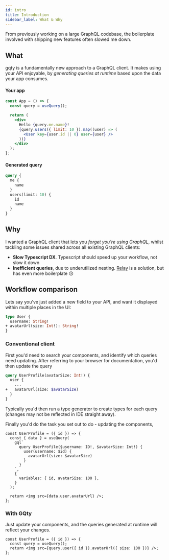 ```yaml
---
id: intro
title: Introduction
sidebar_label: What & Why
---
```


From previously working on a large GraphQL codebase, the boilerplate involved with shipping new features often slowed me down.

## What

gqty is a fundamentally new approach to a GraphQL client. It makes using your API enjoyable, by _generating queries at runtime_ based upon the data your app consumes.

#### Your app

```jsx
const App = () => {
  const query = useQuery();

  return (
    <div>
      Hello {query.me.name}!
      {query.users({ limit: 10 }).map((user) => (
        <User key={user.id || 0} user={user} />
      ))}
    </div>
  );
};
```

#### Generated query

```graphql
query {
  me {
    name
  }
  users(limit: 10) {
    id
    name
  }
}
```

## Why

I wanted a GraphQL client that lets you _forget you're using GraphQL_, whilst tackling some issues shared across all existing GraphQL clients:

- **Slow Typescript DX**. Typescript should speed up your workflow, not slow it down
- **Inefficient queries**, due to underutilized nesting. [Relay](https://relay.dev) is a solution, but has even more boilerplate 😢

## Workflow comparison

Lets say you've just added a new field to your API, and want it displayed within multiple places in the UI:

```graphql
type User {
  username: String!
+ avatarUrl(size: Int!): String!
}
```

### Conventional client

First you'd need to search your components, and identify which queries need updating. After referring to your browser for documentation, you'd then update the query

```graphql
query UserProfile(avatarSize: Int!) {
  user {
    ...
+   avatarUrl(size: $avatarSize)
  }
}
```

Typically you'd then run a type generator to create types for each query (changes may not be reflected in IDE straight away).

Finally you'd do the task you set out to do - updating the components,

```tsx
const UserProfile = ({ id }) => {
  const { data } = useQuery(
    gql`
      query UserProfile($username: ID!, $avatarSize: Int!) {
        user(username: $id) {
          avatarUrl(size: $avatarSize)
        }
      }
    `,
    {
      variables: { id, avatarSize: 100 },
    }
  );

  return <img src={data.user.avatarUrl} />;
};
```

### With GQty

Just update your components, and the queries generated at runtime will reflect your changes.

```tsx
const UserProfile = ({ id }) => {
  const query = useQuery();
  return <img src={query.user({ id }).avatarUrl({ size: 100 })} />;
};
```
